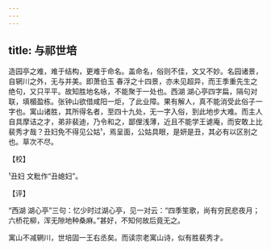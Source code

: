 ```yaml
---
---
---
```

title: 与祁世培
---







造园亭之难，难于结构，更难于命名。盖命名，俗则不佳，文又不妙。名园诸景，自辋川之外，无与并美。即萧伯玉 春浮之十四景，亦未见超异，而王季重先生之绝句，又只平平。故知胜地名咏，不能聚于一处也。西湖 湖心亭四字扁，隔句对联，填楣盈栋。张钟山欲借咸阳一炬，了此业障。果有解人，真不能消受此俗子一字也。寓山诸胜，其所得名者，至四十九处，无一字入俗，到此地步大难。而主人自具摩诘之才，弟非裴迪，乃令和之，鄙俚浅薄，近且不能学王谑庵，而安敢上比裴秀才哉？丑妇免不得见公姑¹，焉呈面，公姑具眼，是妍是丑，其必有以区别之也。草次不尽。

【校】

¹丑妇 文粃作“丑媳妇”。

【评】

“西湖 湖心亭”三句：忆少时过湖心亭，见一对云：“四季笙歌，尚有穷民悲夜月；六桥花柳，浑无隙地种桑麻。”甚好，不知何故后竟无之。

寓山不减辋川，世培固一王右丞矣。而读宗老寓山诗，似有胜裴秀才。